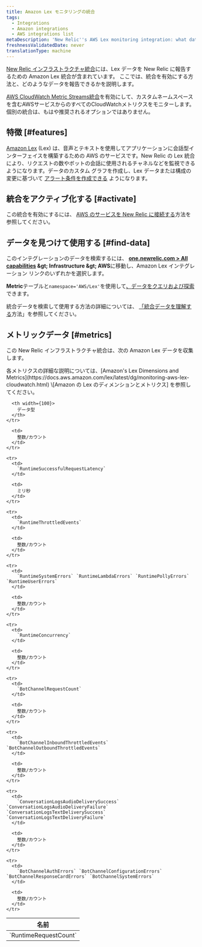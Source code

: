 ```yaml
---
title: Amazon Lex モニタリングの統合
tags:
  - Integrations
  - Amazon integrations
  - AWS integrations list
metaDescription: 'New Relic''s AWS Lex monitoring integration: what data it reports, and how to enable it.'
freshnessValidatedDate: never
translationType: machine
---
```


[New Relic インフラストラクチャ統合](/docs/infrastructure/introduction-infra-monitoring)には、Lex データを New Relic に報告するための Amazon Lex 統合が含まれています。 ここでは、統合を有効にする方法と、どのようなデータを報告できるかを説明します。

[AWS CloudWatch Metric Streams統合](/docs/infrastructure/amazon-integrations/aws-integrations-list/aws-metric-stream/)を有効にして、カスタムネームスペースを含むAWSサービスからのすべてのCloudWatchメトリクスをモニターします。個別の統合は、もはや推奨されるオプションではありません。

## 特徴 [#features]

[Amazon Lex](https://aws.amazon.com/lex/) (Lex) は、音声とテキストを使用してアプリケーションに会話型インターフェイスを構築するための AWS のサービスです。New Relic の Lex 統合により、リクエストの数やボットの会話に使用されるチャネルなどを監視できるようになります。データのカスタム グラフを作成し、Lex データまたは構成の変更に基づいて [アラート条件を作成できる](/docs/infrastructure/new-relic-infrastructure/infrastructure-alert-conditions/infrastructure-alerts-add-edit-or-view-host-alert-information) ようになります。

## 統合をアクティブ化する [#activate]

この統合を有効にするには、 [AWS のサービスを New Relic に接続する](/docs/infrastructure/amazon-integrations/connect/aws-metric-stream/#set-up-metric-stream)方法を参照してください。

## データを見つけて使用する [#find-data]

このインテグレーションのデータを検索するには、 <DNT>**[one.newrelic.com &gt; All capabilities](https://one.newrelic.com/all-capabilities) &amp;gt; Infrastructure &amp;gt; AWS**</DNT>に移動し、Amazon Lex インテグレーション リンクのいずれかを選択します。

<DNT>**Metric**</DNT>テーブルと`namespace='AWS/Lex'`を使用して[、データをクエリおよび探索](/docs/using-new-relic/data/understand-data/query-new-relic-data)できます。

統合データを検索して使用する方法の詳細については、 [「統合データを理解する](/docs/infrastructure/integrations/find-use-infrastructure-integration-data)方法」を参照してください。

## メトリックデータ [#metrics]

この New Relic インフラストラクチャ統合は、次の Amazon Lex データを収集します。

<Callout variant="tip">
  各メトリクスの詳細な説明については、[Amazon's Lex Dimensions and Metrics](https://docs.aws.amazon.com/lex/latest/dg/monitoring-aws-lex-cloudwatch.html) \[Amazon の Lex のディメンションとメトリクス] を参照してください。
</Callout>

<table>
  <thead>
    <tr>
      <th width={200}>
        名前
      </th>

      <th width={100}>
        データ型
      </th>
    </tr>
  </thead>

  <tbody>
    <tr>
      <td>
        `RuntimeRequestCount`
      </td>

      <td>
        整数/カウント
      </td>
    </tr>

    <tr>
      <td>
        `RuntimeSuccessfulRequestLatency`
      </td>

      <td>
        ミリ秒
      </td>
    </tr>

    <tr>
      <td>
        `RuntimeThrottledEvents`
      </td>

      <td>
        整数/カウント
      </td>
    </tr>

    <tr>
      <td>
        `RuntimeSystemErrors` `RuntimeLambdaErrors` `RuntimePollyErrors` `RuntimeUserErrors`
      </td>

      <td>
        整数/カウント
      </td>
    </tr>

    <tr>
      <td>
        `RuntimeConcurrency`
      </td>

      <td>
        整数/カウント
      </td>
    </tr>

    <tr>
      <td>
        `BotChannelRequestCount`
      </td>

      <td>
        整数/カウント
      </td>
    </tr>

    <tr>
      <td>
        `BotChannelInboundThrottledEvents` `BotChannelOutboundThrottledEvents`
      </td>

      <td>
        整数/カウント
      </td>
    </tr>

    <tr>
      <td>
        `ConversationLogsAudioDeliverySuccess` `ConversationLogsAudioDeliveryFailure` `ConversationLogsTextDeliverySuccess` `ConversationLogsTextDeliveryFailure`
      </td>

      <td>
        整数/カウント
      </td>
    </tr>

    <tr>
      <td>
        `BotChannelAuthErrors` `BotChannelConfigurationErrors` `BotChannelResponseCardErrors` `BotChannelSystemErrors`
      </td>

      <td>
        整数/カウント
      </td>
    </tr>
  </tbody>
</table>